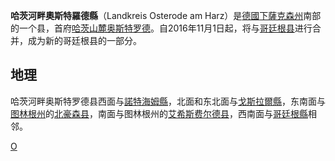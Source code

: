 {{德国县级行政单位
| 县徽图 = Image:Wappen Landkreis Osterode am Harz.png
| 在德国内的位置图 = Image:Lage des Landkreises Osterode am Harz in Deutschland.GIF
| 所属联邦州 = 下萨克森州
| 所属行政区 = 
| 首府 = 哈茨山麓奥斯特罗德
| 面积 = 636,02
| 人口 = 73,885
| 统计时间 = 2015年12月31日
| 人口密度 = 116
| 汽车牌号 = OHA
| 下设城镇 = 4個市、12个鎮
| 政府地址 = Herzberger Straße 5<br />37520 Osterode am Harz
| 政府网站 = www.landkreis-osterode.de
| 在州内的位置图 = Image:Lower saxony oha.png
|}}

'''哈茨河畔奧斯特羅德縣'''（Landkreis Osterode am Harz）是[[德國|德國]][[下薩克森州|下薩克森州]]南部的一个县，首府[[哈茨山麓奥斯特罗德|哈茨山麓奥斯特罗德]]。自2016年11月1日起，将与[[哥廷根县|哥廷根县]]进行合并，成为新的哥廷根县的一部分。

== 地理 ==
哈茨河畔奥斯特罗德县西面与[[諾特海姆縣|諾特海姆縣]]，北面和东北面与[[戈斯拉爾縣|戈斯拉爾縣]]，东南面与[[图林根州|图林根州]]的[[北豪森县|北豪森县]]，南面与图林根州的[[艾希斯费尔德县|艾希斯费尔德县]]，西南面与[[哥廷根縣|哥廷根縣]]相邻。

{{下萨克森州行政区划}}
{{Authority control}}

[[Category:下萨克森州|O]]